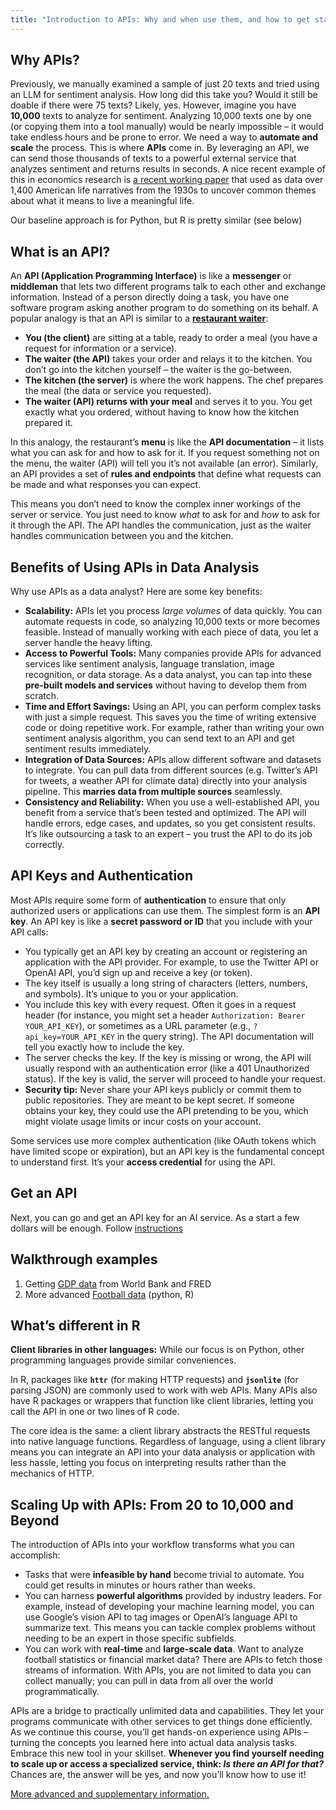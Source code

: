 ```yaml
---
title: "Introduction to APIs: Why and when use them, and how to get started"
---
```



## Why APIs?

Previously, we manually examined a sample of just 20 texts and tried using an LLM for sentiment analysis. How long did this take you? Would it still be doable if there were 75 texts? Likely, yes. However, imagine you have **10,000** texts to analyze for sentiment. Analyzing 10,000 texts one by one (or copying them into a tool manually) would be nearly impossible – it would take endless hours and be prone to error. We need a way to **automate and scale** the process. This is where **APIs** come in. By leveraging an API, we can send those thousands of texts to a powerful external service that analyzes sentiment and returns results in seconds. A nice recent example of this in economics research is [a recent working paper](./American%20Life%20Histories%20by%20Lagakos%2C%20Michalopoulos%2C%20and%20Voth.pdf) that used as data over 1,400 American life narratives from the 1930s to uncover common themes about what it means to live a meaningful life.

Our baseline approach is for Python, but R is pretty similar (see below)

## What is an API?

An **API (Application Programming Interface)** is like a **messenger** or **middleman** that lets two different programs talk to each other and exchange information. Instead of a person directly doing a task, you have one software program asking another program to do something on its behalf. A popular analogy is that an API is similar to a [**restaurant waiter**](https://www.youtube.com/watch?v=OVvTv9Hy91Q):

* **You (the client)** are sitting at a table, ready to order a meal (you have a request for information or a service).
* **The waiter (the API)** takes your order and relays it to the kitchen. You don’t go into the kitchen yourself – the waiter is the go-between.
* **The kitchen (the server)** is where the work happens. The chef prepares the meal (the data or service you requested).
* **The waiter (API) returns with your meal** and serves it to you. You get exactly what you ordered, without having to know how the kitchen prepared it.

In this analogy, the restaurant’s **menu** is like the **API documentation** – it lists what you can ask for and how to ask for it. If you request something not on the menu, the waiter (API) will tell you it’s not available (an error). Similarly, an API provides a set of **rules and endpoints** that define what requests can be made and what responses you can expect.

This means you don’t need to know the complex inner workings of the server or service. You just need to know *what* to ask for and *how* to ask for it through the API. The API handles the communication, just as the waiter handles communication between you and the kitchen.

## Benefits of Using APIs in Data Analysis

Why use APIs as a data analyst? Here are some key benefits:

* **Scalability:** APIs let you process *large volumes* of data quickly. You can automate requests in code, so analyzing 10,000 texts or more becomes feasible. Instead of manually working with each piece of data, you let a server handle the heavy lifting.
* **Access to Powerful Tools:** Many companies provide APIs for advanced services like sentiment analysis, language translation, image recognition, or data storage. As a data analyst, you can tap into these **pre-built models and services** without having to develop them from scratch.
* **Time and Effort Savings:** Using an API, you can perform complex tasks with just a simple request. This saves you the time of writing extensive code or doing repetitive work. For example, rather than writing your own sentiment analysis algorithm, you can send text to an API and get sentiment results immediately.
* **Integration of Data Sources:** APIs allow different software and datasets to integrate. You can pull data from different sources (e.g. Twitter’s API for tweets, a weather API for climate data) directly into your analysis pipeline. This **marries data from multiple sources** seamlessly.
* **Consistency and Reliability:** When you use a well-established API, you benefit from a service that’s been tested and optimized. The API will handle errors, edge cases, and updates, so you get consistent results. It’s like outsourcing a task to an expert – you trust the API to do its job correctly.

## API Keys and Authentication

Most APIs require some form of **authentication** to ensure that only authorized users or applications can use them. The simplest form is an **API key**. An API key is like a **secret password or ID** that you include with your API calls:

* You typically get an API key by creating an account or registering an application with the API provider. For example, to use the Twitter API or OpenAI API, you’d sign up and receive a key (or token).
* The key itself is usually a long string of characters (letters, numbers, and symbols). It’s unique to you or your application.
* You include this key with every request. Often it goes in a request header (for instance, you might set a header `Authorization: Bearer YOUR_API_KEY`), or sometimes as a URL parameter (e.g., `?api_key=YOUR_API_KEY` in the query string). The API documentation will tell you exactly how to include the key.
* The server checks the key. If the key is missing or wrong, the API will usually respond with an authentication error (like a 401 Unauthorized status). If the key is valid, the server will proceed to handle your request.
* **Security tip:** Never share your API keys publicly or commit them to public repositories. They are meant to be kept secret. If someone obtains your key, they could use the API pretending to be you, which might violate usage limits or incur costs on your account.

Some services use more complex authentication (like OAuth tokens which have limited scope or expiration), but an API key is the fundamental concept to understand first. It’s your **access credential** for using the API.

## Get an API

Next, you can go and get an API key for an AI service. As a start a few dollars will be enough. Follow [instructions](get-ai-api-key.html)

## Walkthrough examples

1. Getting [GDP data](walkthrough-wb-fred.html) from World Bank and FRED
2. More advanced [Football data](walkthrough-fbref.html) (python, R)

## What's different in R

**Client libraries in other languages:** While our focus is on Python, other programming languages provide similar conveniences. 

In R, packages like **`httr`** (for making HTTP requests) and **`jsonlite`** (for parsing JSON) are commonly used to work with web APIs. Many APIs also have R packages or wrappers that function like client libraries, letting you call the API in one or two lines of R code. 

The core idea is the same: a client library abstracts the RESTful requests into native language functions. Regardless of language, using a client library means you can integrate an API into your data analysis or application with less hassle, letting you focus on interpreting results rather than the mechanics of HTTP.

## Scaling Up with APIs: From 20 to 10,000 and Beyond

The introduction of APIs into your workflow transforms what you can accomplish:

* Tasks that were **infeasible by hand** become trivial to automate. You could get results in minutes or hours rather than weeks.
* You can harness **powerful algorithms** provided by industry leaders. For example, instead of developing your machine learning model, you can use Google’s vision API to tag images or OpenAI’s language API to summarize text. This means you can tackle complex problems without needing to be an expert in those specific subfields.
* You can work with **real-time** and **large-scale data**. Want to analyze football statistics or financial market data? There are APIs to fetch those streams of information. With APIs, you are not limited to data you can collect manually; you can pull in data from all over the world programmatically.

APIs are a bridge to practically unlimited data and capabilities. They let your programs communicate with other services to get things done efficiently. As we continue this course, you’ll get hands-on experience using APIs – turning the concepts you learned here into actual data analysis tasks. Embrace this new tool in your skillset. **Whenever you find yourself needing to scale up or access a specialized service, think: *Is there an API for that?*** Chances are, the answer will be yes, and now you’ll know how to use it!

[More advanced and supplementary information.](api-advanced.html)
